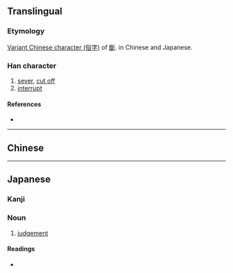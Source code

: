 {{character info/new}}
{{also|斷}}
==Translingual==

===Etymology===
[[w:Variant Chinese character|Variant Chinese character (俗字)]] of [[斷]].
{{Han simp|斷|f=㡭|t=⿺𠃊米}} in Chinese and Japanese.

===Han character===
{{Han char|rn=69|rad=斤|as=07|sn=11|four=|canj=VDHML|ids=⿰⿺𠃊米斤}}

# [[sever]], [[cut off]]
# [[interrupt]]

====References====
* {{Han ref|kx=0479.200|dkj=13557|dj=0838.180|hdz=32025.030|uh=65AD|ud=26029}}

----

==Chinese==
{{zh-see|斷}}

----

==Japanese==

===Kanji===
{{ja-kanji|grade=5|rs=斤07|kyu=斷}}

===Noun===
{{ja-noun|だん}}

# [[judgement]]

====Readings====
* {{ja-readings|goon=[[だん]] (dan)|kanon=[[たん]] (tan) {{non-joyo-reading}}|kun=[[たつ]] (tatsu), [[ことわる]] (kotowaru), [[さだめる]] (sadameru)}}